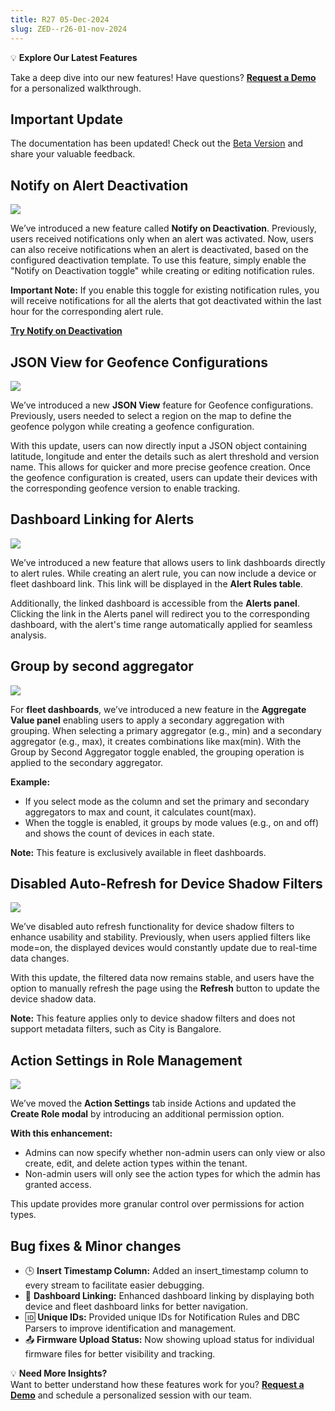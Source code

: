 ```yaml
---
title: R27 05-Dec-2024
slug: ZED--r26-01-nov-2024
---
```


💡 **Explore Our Latest Features** 

Take a deep dive into our new features! Have questions? [**Request a Demo**](https://cal.com/kraviteja/bytebeam-101) for a personalized walkthrough.

## Important Update

<Note>The documentation has been updated! Check out the [Beta Version](https://bytebeamio.mintlify.app/getting-started/signup) and share your valuable feedback.</Note>

## Notify on Alert Deactivation

![](/assets/notify_on_deactivation.png)

We’ve introduced a new feature called **Notify on Deactivation**. Previously, users received notifications only when an alert was activated. Now, users can also receive notifications when an alert is deactivated, based on the configured deactivation template.
To use this feature, simply enable the "Notify on Deactivation toggle" while creating or editing notification rules.

**Important Note:**
If you enable this toggle for existing notification rules, you will receive notifications for all the alerts that got deactivated within the last hour for the corresponding alert rule.

[**Try Notify on Deactivation**](https://stage.bytebeam.io/projects/demo/alerts/alert-notification)

## JSON View for Geofence Configurations

![](/assets/json_view_for_geofence_configs.png)


We’ve introduced a new **JSON View** feature for Geofence configurations. Previously, users needed to select a region on the map to define the geofence polygon while creating a geofence configuration.

With this update, users can now directly input a JSON object containing latitude, longitude and enter the details such as alert threshold and version name. This allows for quicker and more precise geofence creation.
Once the geofence configuration is created, users can update their devices with the corresponding geofence version to enable tracking.

## Dashboard Linking for Alerts

![](/assets/dashboard_linking_for_alerts.png)

We’ve introduced a new feature that allows users to link dashboards directly to alert rules. While creating an alert rule, you can now include a device or fleet dashboard link. This link will be displayed in the **Alert Rules table**.

Additionally, the linked dashboard is accessible from the **Alerts panel**. Clicking the link in the Alerts panel will redirect you to the corresponding dashboard, with the alert's time range automatically applied for seamless analysis.


## Group by second aggregator

![](/assets/group_by_second_aggregate.png)

For **fleet dashboards**, we’ve introduced a new feature in the **Aggregate Value panel** enabling users to apply a secondary aggregation with grouping. When selecting a primary aggregator (e.g., min) and a secondary aggregator (e.g., max), it creates combinations like max(min).
With the Group by Second Aggregator toggle enabled, the grouping operation is applied to the secondary aggregator. 

**Example:**
- If you select mode as the column and set the primary and secondary aggregators to max and count, it calculates count(max).
- When the toggle is enabled, it groups by mode values (e.g., on and off) and shows the count of devices in each state.

**Note:** This feature is exclusively available in fleet dashboards.

## Disabled Auto-Refresh for Device Shadow Filters

![](/assets/data_persistence_with_device_shadow_filters.png)


We’ve disabled auto refresh functionality for device shadow filters to enhance usability and stability. Previously, when users applied filters like mode=on, the displayed devices would constantly update due to real-time data changes.

With this update, the filtered data now remains stable, and users have the option to manually refresh the page using the **Refresh** button to update the device shadow data.

**Note:** This feature applies only to device shadow filters and does not support metadata filters, such as City is Bangalore.

## Action Settings in Role Management

![](/assets/action_settings_in_create_role.png)

We’ve moved the **Action Settings** tab inside Actions and updated the **Create Role modal** by introducing an additional permission option.

**With this enhancement:**

- Admins can now specify whether non-admin users can only view or also create, edit, and delete action types within the tenant.
- Non-admin users will only see the action types for which the admin has granted access.

This update provides more granular control over permissions for action types.



## Bug fixes & Minor changes

- 🕒 **Insert Timestamp Column:** Added an insert_timestamp column to every stream to facilitate easier debugging.
- 🔗 **Dashboard Linking:** Enhanced dashboard linking by displaying both device and fleet dashboard links for better navigation.
- 🆔 **Unique IDs:** Provided unique IDs for Notification Rules and DBC Parsers to improve identification and management.
- 📤 **Firmware Upload Status:** Now showing upload status for individual firmware files for better visibility and tracking.

💡 **Need More Insights?**  
Want to better understand how these features work for you? [**Request a Demo**](https://cal.com/kraviteja/bytebeam-101) and schedule a personalized session with our team.



